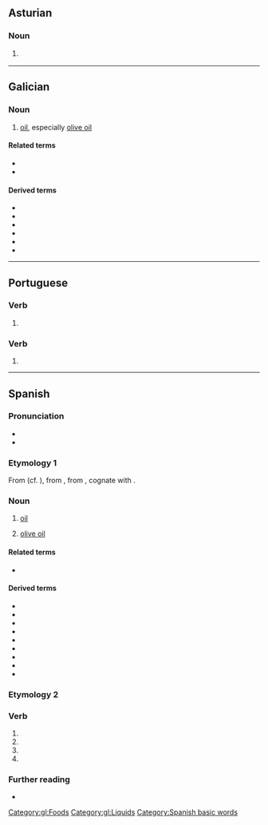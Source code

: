{{also|aceité}}
==Asturian==

===Noun===
{{ast-noun|m}}

# {{l|en|oil}} {{gloss|liquid fat}}

----

==Galician==

===Noun===
{{gl-noun|m}}

# [[oil]], especially [[olive oil]]

====Related terms====
* {{l|es|aceituna}}
* {{l|gl|óleo}}

====Derived terms====
* {{l|es|aceitar}}
* {{l|es|aceitoso}}
* {{l|es|aceite de colza}}
* {{l|es|aceite de xirasol}}
* {{l|es|aceite de oliva}}
* {{l|es|aceite de palma}}

[[Category:gl:Foods]]
[[Category:gl:Liquids]]

----

==Portuguese==

===Verb===
{{head|pt|verb form|g=m|g2=f|plural|aceites}}

# {{pt-verb-form-of|aceitar|spp|mf|s|cx=Portugal}}

===Verb===
{{head|pt|verb form}}

# {{pt-verb-form-of|aceitar|e|tg=accept|tg2=accepts}}

----

==Spanish==
{{wikipedia|lang=es}}

===Pronunciation===
* {{es-IPA}}
* {{rhymes|eite|lang=es}}

===Etymology 1===
From {{etyl|osp|es}} {{m|osp|azeyte}} (cf. {{cog|lad|azeyte}}), from {{etyl|xaa|es}}, from {{etyl|ar|es}} {{m|ar|زَيْت||oil, edible or for combustion}}, cognate with {{cog|he|זית||tr=záyit|olive}}.

===Noun===
{{es-noun|m}}

# [[oil]]
#: {{syn|es|óleo}}
# [[olive oil]]
#: {{syn|es|aceite de oliva}}

====Related terms====
* {{l|es|aceituna}}

====Derived terms====
* {{l|es|aceitar}}
* {{l|es|aceitazo}}
* {{l|es|aceitoso}}
* {{l|es|ajiaceite}}
* {{l|es|aceite de colza}}
* {{l|es|aceite de girasol}}
* {{l|es|aceite de oliva}}
* {{l|es|aceite de palma}}
* {{l|es|como el aceite y el agua}}

===Etymology 2===
{{nonlemma}}

===Verb===
{{head|es|verb form}}

# {{es-verb form of|ending=ar|mood=imperative|pers=2|formal=yes|number=singular|aceitar}}
# {{es-verb form of|ending=ar|mood=subjunctive|tense=present|pers=1|number=singular|aceitar}}
# {{es-verb form of|ending=ar|mood=subjunctive|tense=present|pers=2|formal=yes|number=singular|aceitar}}
# {{es-verb form of|ending=ar|mood=subjunctive|tense=present|pers=3|number=singular|aceitar}}

===Further reading===
* {{R:DRAE 2001}}

[[Category:Spanish basic words]]
